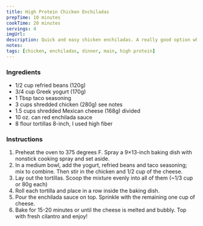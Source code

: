 ```yaml
---
title: High Protein Chicken Enchiladas
prepTime: 10 minutes
cookTime: 20 minutes
servings: 4
imgUrl:
description: Quick and easy chicken enchiladas. A really good option when your father-in-law is coming to dinner and you have to change up plans at the last minute. ;)
notes:
tags: [chicken, enchiladas, dinner, main, high protein]
---
```


### Ingredients

- 1/2 cup refried beans (120g)
- 3/4 cup Greek yogurt (170g)
- 1 Tbsp taco seasoning
- 3 cups shredded chicken (280g) see notes
- 1.5 cups shredded Mexican cheese (168g) divided
- 10 oz. can red enchilada sauce
- 8 flour tortillas 8-inch, I used high fiber

### Instructions

1. Preheat the oven to 375 degrees F. Spray a 9×13-inch baking dish with nonstick cooking spray and set aside.
1. In a medium bowl, add the yogurt, refried beans and taco seasoning; mix to combine. Then stir in the chicken and 1/2 cup of the cheese.
1. Lay out the tortillas. Scoop the mixture evenly into all of them (~1/3 cup or 80g each)
1. Roll each tortilla and place in a row inside the baking dish.
1. Pour the enchilada sauce on top. Sprinkle with the remaining one cup of cheese.
1. Bake for 15-20 minutes or until the cheese is melted and bubbly. Top with fresh cilantro and enjoy!
